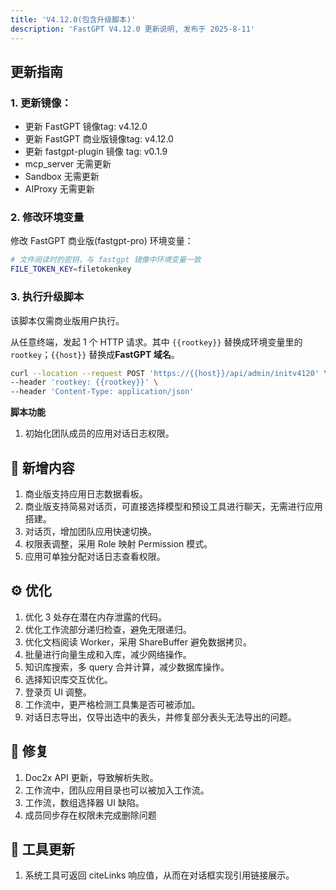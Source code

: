 ```yaml
---
title: 'V4.12.0(包含升级脚本)'
description: 'FastGPT V4.12.0 更新说明, 发布于 2025-8-11'
---
```


## 更新指南

### 1. 更新镜像：

- 更新 FastGPT 镜像tag: v4.12.0
- 更新 FastGPT 商业版镜像tag: v4.12.0
- 更新 fastgpt-plugin 镜像 tag: v0.1.9
- mcp_server 无需更新
- Sandbox 无需更新
- AIProxy 无需更新

### 2. 修改环境变量

修改 FastGPT 商业版(fastgpt-pro) 环境变量：

```sh
# 文件阅读时的密钥，与 fastgpt 镜像中环境变量一致
FILE_TOKEN_KEY=filetokenkey
```

### 3. 执行升级脚本

该脚本仅需商业版用户执行。

从任意终端，发起 1 个 HTTP 请求。其中 `{{rootkey}}` 替换成环境变量里的 `rootkey`；`{{host}}` 替换成**FastGPT 域名**。

```bash
curl --location --request POST 'https://{{host}}/api/admin/initv4120' \
--header 'rootkey: {{rootkey}}' \
--header 'Content-Type: application/json'
```

**脚本功能**

1. 初始化团队成员的应用对话日志权限。

## 🚀 新增内容

1. 商业版支持应用日志数据看板。
2. 商业版支持简易对话页，可直接选择模型和预设工具进行聊天，无需进行应用搭建。
3. 对话页，增加团队应用快速切换。
4. 权限表调整，采用 Role 映射 Permission 模式。
5. 应用可单独分配对话日志查看权限。

## ⚙️ 优化

1. 优化 3 处存在潜在内存泄露的代码。
2. 优化工作流部分递归检查，避免无限递归。
3. 优化文档阅读 Worker，采用 ShareBuffer 避免数据拷贝。
4. 批量进行向量生成和入库，减少网络操作。
5. 知识库搜索，多 query 合并计算，减少数据库操作。
6. 选择知识库交互优化。
7. 登录页 UI 调整。
8. 工作流中，更严格检测工具集是否可被添加。
9. 对话日志导出，仅导出选中的表头，并修复部分表头无法导出的问题。

## 🐛 修复

1. Doc2x API 更新，导致解析失败。
2. 工作流中，团队应用目录也可以被加入工作流。
3. 工作流，数组选择器 UI 缺陷。
4. 成员同步存在权限未完成删除问题

## 🔨 工具更新

1. 系统工具可返回 citeLinks 响应值，从而在对话框实现引用链接展示。